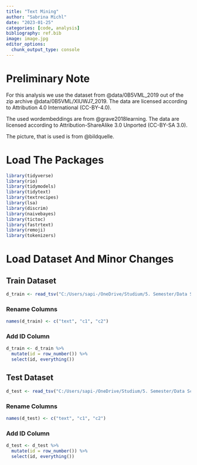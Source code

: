 ```yaml
---
title: "Text Mining"
author: "Sabrina Michl"
date: "2023-01-25"
categories: [code, analysis]
bibliography: ref.bib
image: image.jpg
editor_options: 
  chunk_output_type: console
---
```


# Preliminary Note

For this analysis we use the dataset from @data/0B5VML_2019 out of the zip archive @data/0B5VML/XIUWJ7_2019. The data are licensed according to Attribution 4.0 International (CC-BY-4.0).

The used wordembeddings are from @grave2018learning. The data are licensed according to Attribution-ShareAlike 3.0 Unported (CC-BY-SA 3.0).

The picture, that is used is from @bildquelle.

# Load The Packages
```r
library(tidyverse)
library(rio)
library(tidymodels)
library(tidytext)
library(textrecipes)
library(lsa)
library(discrim)
library(naivebayes)
library(tictoc)
library(fastrtext)
library(remoji)
library(tokenizers)
```

# Load Dataset And Minor Changes
## Train Dataset

```r
d_train <- read_tsv("C:/Users/sapi-/OneDrive/Studium/5. Semester/Data Science II/Data_Science_Blog/daten/germeval2018.training.txt", col_names = FALSE)
```

### Rename Columns

```r
names(d_train) <- c("text", "c1", "c2")
```

### Add ID Column

```r
d_train <- d_train %>% 
  mutate(id = row_number()) %>% 
  select(id, everything())
```

## Test Dataset
```r
d_test <- read_tsv("C:/Users/sapi-/OneDrive/Studium/5. Semester/Data Science II/Data_Science_Blog/daten/germeval2018.test.txt", col_names = FALSE)
```

### Rename Columns
```r
names(d_test) <- c("text", "c1", "c2")
```

### Add ID Column
```r
d_test <- d_test %>% 
  mutate(id = row_number()) %>% 
  select(id, everything())
```




